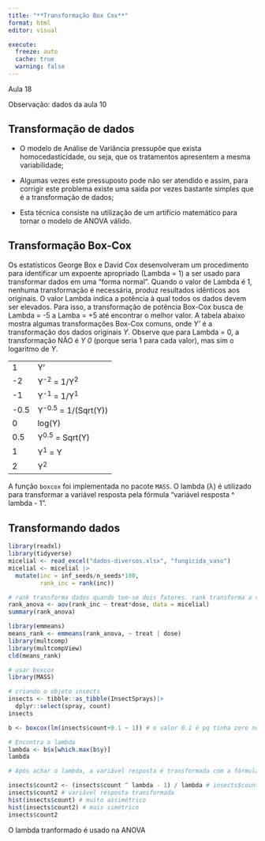 ```yaml
---
title: "**Transformação Box Cox**"
format: html
editor: visual

execute: 
  freeze: auto
  cache: true
  warning: false
---
```


Aula 18

Observação: dados da aula 10

## Transformação de dados

-   O modelo de Análise de Variância pressupõe que exista homocedasticidade, ou seja, que os tratamentos apresentem a mesma variabilidade;

-   Algumas vezes este pressuposto pode não ser atendido e assim, para corrigir este problema existe uma saída por vezes bastante simples que é a transformação de dados;

-   Esta técnica consiste na utilização de um artifício matemático para tornar o modelo de ANOVA válido.

## Transformação Box-Cox

Os estatísticos George Box e David Cox desenvolveram um procedimento para identificar um expoente apropriado (Lambda = 1) a ser usado para transformar dados em uma "forma normal". Quando o valor de Lambda é 1, nenhuma transformação é necessária, produz resultados idênticos aos originais. O valor Lambda indica a potência à qual todos os dados devem ser elevados. Para isso, a transformação de potência Box-Cox busca de Lambda = -5 a Lamba = +5 até encontrar o melhor valor. A tabela abaixo mostra algumas transformações Box-Cox comuns, onde *Y'* é a transformação dos dados originais *Y*. Observe que para Lambda = 0, a transformação NÃO é *Y 0* (porque seria 1 para cada valor), mas sim o logaritmo de *Y*.

|      |                       |
|------|-----------------------|
| 1    | Y'                    |
| -2   | Y^-2^ = 1/Y^2^        |
| -1   | Y^-1^ = 1/Y^1^        |
| -0.5 | Y^-0.5^ = 1/(Sqrt(Y)) |
| 0    | log(Y)                |
| 0.5  | Y^0.5^ = Sqrt(Y)      |
| 1    | Y^1^ = Y              |
| 2    | Y^2^                  |

A função `boxcox` foi implementada no pacote `MASS`. O lambda (λ) é utilizado para transformar a variável resposta pela fórmula "variável resposta \^ lambda - 1".

## Transformando dados

```r
library(readxl)
library(tidyverse)
micelial <- read_excel("dados-diversos.xlsx", "fungicida_vaso")
micelial <- micelial |> 
  mutate(inc = inf_seeds/n_seeds*100,
         rank_inc = rank(inc))

# rank transforma dados quando tem-se dois fatores. rank transforma a variável resposta para dois fatores
rank_anova <- aov(rank_inc ~ treat*dose, data = micelial)
summary(rank_anova)

library(emmeans)
means_rank <- emmeans(rank_anova, ~ treat | dose)
library(multcomp)
library(multcompView)
cld(means_rank)

# usar boxcox
library(MASS)

# criando o objeto insects
insects <- tibble::as_tibble(InsectSprays)|> 
  dplyr::select(spray, count)
insects

b <- boxcox(lm(insects$count+0.1 ~ 1)) # o valor 0.1 é pq tinha zero nos dados; insects$count é a variável resposta 

# Encontra o lambda
lambda <- b$x[which.max(b$y)]
lambda

# Após achar o lambda, a variável resposta é transformada com a fórmula abaixo

insects$count2 <- (insects$count ^ lambda - 1) / lambda # insects$count2 cria count2 automaticamente, o lambda transformado
insects$count2 # variável resposta transformada
hist(insects$count) # muito assimétrico
hist(insects$count2) # mais simétrico
insects$count2
```

O lambda tranformado é usado na ANOVA
